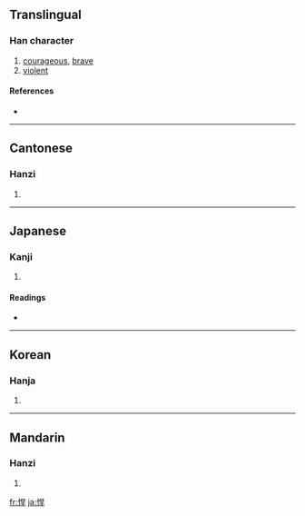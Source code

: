 ==Translingual==

===Han character===
{{Han char|rn=61|rad=心|as=07|sn=10|four=9604<sub>1</sub>|canj=心日一十 (PAMJ)}}

# [[courageous]], [[brave]]
# [[violent]]

====References====
* {{Han ref|kx=0387.010|dkj=10643|dj=0719.130|hdz=42304.020|uh=608D|ud=24717|bh=AEAB|bd=44715}}

----

==Cantonese==

===Hanzi===
{{yue-hanzi|jyut=|y=hon5, hon6}}

# {{defn|Cantonese}}

----

==Japanese==

===Kanji===
{{ja-kanji|grade=|rs=心07}}

# {{defn|Japanese}}

====Readings====
* {{ja-readings|on=[[かん]] (kan)|kun=[[たけし]] (takeshi)}}

----

==Korean==

===Hanja===
{{ko-hanja|hangeul=한|eumhun=|rv=han|mr=han|y=han}}

# {{defn|Korean}}

----

==Mandarin==

===Hanzi===
{{cmn-hanzi|pin=[[bó]] ([[bo2]]), [[hàn]] ([[han4]])|wg=po<sup>2</sup>, han<sup>4</sup>}}

# {{defn|Mandarin}}

[[fr:悍]]
[[ja:悍]]